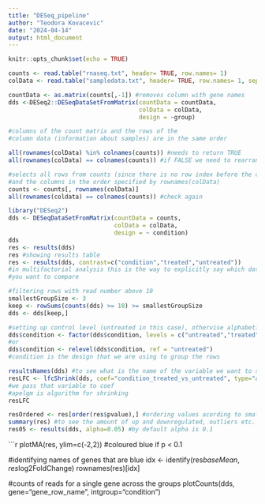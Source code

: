 ```yaml
---
title: "DESeq_pipeline"
author: "Teodora Kovacevic"
date: "2024-04-14"
output: html_document
---
```


```r
knitr::opts_chunk$set(echo = TRUE)
```

```r

counts <- read.table("rnaseq.txt", header= TRUE, row.names= 1)
colData <- read.table("sampledata.txt", header= TRUE, row.names= 1, sep = "\t", stringsAsFactors= TRUE)

countData <- as.matrix(counts[,-1]) #removes column with gene names
dds <-DESeq2::DESeqDataSetFromMatrix(countData = countData, 
                                     colData = colData, 
                                     design = ~group)
```
```r

#columns of the count matrix and the rows of the 
#column data (information about samples) are in the same order

all(rownames(colData) %in% colnames(counts)) #needs to return TRUE
all(rownames(colData) == colnames(counts)) #if FALSE we need to rearrange

#selects all rows from counts (since there is no row index before the comma) 
#and the columns in the order specified by rownames(colData)
counts <- counts[, rownames(colData)]
all(rownames(coldata) == colnames(counts)) #check again
```


```r
library("DESeq2")
dds <- DESeqDataSetFromMatrix(countData = counts,
                              colData = colData,
                              design = ~ condition)
dds
res <- results(dds)
res #showing results table
res <- results(dds, contrast=c("condition","treated","untreated")) 
#in multifactorial analysis this is the way to explicitly say which data 
#you want to compare

```

```r
#filtering rows with read number above 10
smallestGroupSize <- 3
keep <- rowSums(counts(dds) >= 10) >= smallestGroupSize
dds <- dds[keep,]
```

```r
#setting up control level (untreated in this case), othervise alphabetical
dds$condition <- factor(dds$condition, levels = c("untreated","treated"))
#or
dds$condition <- relevel(dds$condition, ref = "untreated")
#condition is the design that we are using to group the rows
```
```r
resultsNames(dds) #to see what is the name of the variable we want to shrink
resLFC <- lfcShrink(dds, coef="condition_treated_vs_untreated", type="apeglm")
#we pass that variable to coef
#apelgm is algorithm for shrinking
resLFC
```
```r
resOrdered <- res[order(res$pvalue),] #ordering values acording to smallest p
summary(res) #to see the amount of up and downregulated, outliers etc.
res05 <- results(dds, alpha=0.05) #by default alpha is 0.1
```

```r
plotMA(res, ylim=c(-2,2)) #coloured blue if p < 0.1

#identifying names of genes that are blue
idx <- identify(res$baseMean, res$log2FoldChange)
rownames(res)[idx]


#counts of reads for a single gene across the groups
plotCounts(dds, gene="gene_row_name", intgroup="condition")



